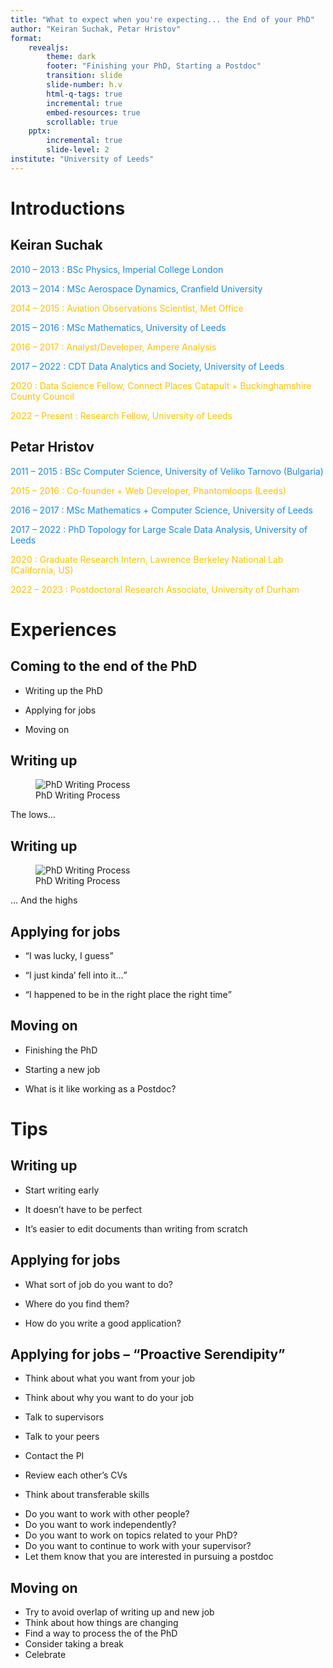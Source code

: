 ```yaml
---
title: "What to expect when you're expecting... the End of your PhD"
author: "Keiran Suchak, Petar Hristov"
format:
    revealjs:
        theme: dark
        footer: "Finishing your PhD, Starting a Postdoc"
        transition: slide
        slide-number: h.v
        html-q-tags: true
        incremental: true
        embed-resources: true
        scrollable: true
    pptx:
        incremental: true
        slide-level: 2
institute: "University of Leeds"
---
```


# Introductions

## Keiran Suchak

::: {.fragment .fade-in-then-semi-out}
<span style="color:#1E88E5">2010 -- 2013 : BSc Physics, Imperial College London</span>
:::

::: {.fragment .fade-in-then-semi-out}
<span style="color:#1E88E5">2013 -- 2014 : MSc Aerospace Dynamics, Cranfield University</span>
:::

::: {.fragment .fade-in-then-semi-out}
<span style="color:#FFC107">
2014 -- 2015 : Aviation Observations Scientist, Met Office
</span>
:::

::: {.fragment .fade-in-then-semi-out}
<span style="color:#1E88E5">
2015 -- 2016 : MSc Mathematics, University of Leeds
</span>
:::

::: {.fragment .fade-in-then-semi-out}
<span style="color:#FFC107">
2016 -- 2017 : Analyst/Developer, Ampere Analysis
</span>
:::

::: {.fragment .fade-in-then-semi-out}
<span style="color:#1E88E5">
2017 -- 2022 : CDT Data Analytics and Society, University of Leeds
</span>
:::

::: {.fragment .fade-in-then-semi-out}
<span style="color:#FFC107">
2020 : Data Science Fellow, Connect Places Catapult + Buckinghamshire County
Council
</span>
:::

::: {.fragment .fade-in-then-semi-out}
<span style="color:#FFC107">
2022 -- Present : Research Fellow, University of Leeds
</span>
:::

## Petar Hristov

::: {.fragment .fade-in-then-semi-out}
<span style="color:#1E88E5">
2011 -- 2015 : BSc Computer Science, University of Veliko Tarnovo (Bulgaria)
</span>
:::

::: {.fragment .fade-in-then-semi-out}
<span style="color:#FFC107">
2015 -- 2016 : Co-founder + Web Developer, Phantomloops (Leeds)
</span>
:::

::: {.fragment .fade-in-then-semi-out}
<span style="color:#1E88E5">
2016 -- 2017 : MSc Mathematics + Computer Science, University of Leeds
</span>
:::

::: {.fragment .fade-in-then-semi-out}
<span style="color:#1E88E5">
2017 --  2022 : PhD Topology for Large Scale Data Analysis, University of Leeds
</span>
:::

::: {.fragment .fade-in-then-semi-out}
<span style="color:#FFC107">
2020 : Graduate Research Intern, Lawrence Berkeley National Lab (California, US)
</span>
:::

::: {.fragment .fade-in-then-semi-out}
<span style="color:#FFC107">
2022 -- 2023 : Postdoctoral Research Associate, University of Durham
</span>
:::


# Experiences

## Coming to the end of the PhD

* Writing up the PhD

* Applying for jobs

* Moving on

## Writing up

![PhD Writing Process](http://www.phdcomics.com/comics/archive/phd072314s.gif "PhD Writing Process")

::: {.notes}
The lows...
:::

## Writing up

![PhD Writing Process](http://www.phdcomics.com/comics/archive/phd012903s.gif "PhD Writing Process")

::: {.notes}
... And the highs
:::

## Applying for jobs

* <q>I was lucky, I guess</q>

* <q>I just kinda' fell into it...</q>

* <q>I happened to be in the right place the right time</q>

## Moving on

* Finishing the PhD

* Starting a new job

* What is it like working as a Postdoc?

# Tips

## Writing up

* Start writing early

* It doesn't have to be perfect

* It's easier to edit documents than writing from scratch

## Applying for jobs

* What sort of job do you want to do?

* Where do you find them?

* How do you write a good application?

## Applying for jobs -- "Proactive Serendipity"

* Think about what you want from your job

* Think about why you want to do your job

* Talk to supervisors

* Talk to your peers

* Contact the PI

* Review each other's CVs

* Think about transferable skills

::: {.notes}
* Do you want to work with other people?
* Do you want to work independently?
* Do you want to work on topics related to your PhD?
* Do you want to continue to work with your supervisor?
* Let them know that you are interested in pursuing a postdoc
:::

## Moving on

* Try to avoid overlap of writing up and new job
* Think about how things are changing
* Find a way to process the of the PhD
* Consider taking a break
* Celebrate

